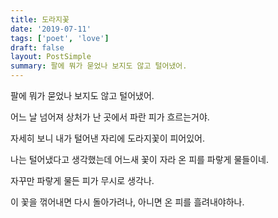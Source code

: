 ```yaml
---
title: 도라지꽃
date: '2019-07-11'
tags: ['poet', 'love']
draft: false
layout: PostSimple
summary: 팔에 뭐가 묻었나 보지도 않고 털어냈어.
---
```


팔에 뭐가 묻었나 보지도 않고 털어냈어.

어느 날 넘어져 상처가 난 곳에서 파란 피가 흐르는거야.

자세히 보니 내가 털어낸 자리에 도라지꽃이 피어있어.

나는 털어냈다고 생각했는데 어느새 꽃이 자라 온 피를 파랗게 물들이네.

자꾸만 파랗게 물든 피가 무시로 생각나.

이 꽃을 꺾어내면 다시 돌아가려나, 아니면 온 피를 흘려내야하나.
